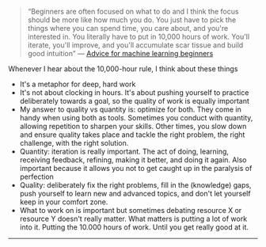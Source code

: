 > “Beginners are often focused on what to do and I think the focus should be more like how much you do. You just have to pick the things where you can spend time, you care about, and you're interested in. You literally have to put in 10,000 hours of work. You'll iterate, you'll improve, and you'll accumulate scar tissue and build good intuition” — [Advice for machine learning beginners](https://www.youtube.com/watch?v=I2ZK3ngNvvI)

Whenever I hear about the 10,000-hour rule, I think about these things

- It's a metaphor for deep, hard work
- It's not about clocking in hours. It's about pushing yourself to practice deliberately towards a goal, so the quality of work is equally important
- My answer to quality vs quantity is: optimize for both. They come in handy when using both as tools. Sometimes you conduct with quantity, allowing repetition to sharpen your skills. Other times, you slow down and ensure quality takes place and tackle the right problem, the right challenge, with the right solution.
- Quantity: iteration is really important. The act of doing, learning, receiving feedback, refining, making it better, and doing it again. Also important because it allows you not to get caught up in the paralysis of perfection
- Quality: deliberately fix the right problems, fill in the (knowledge) gaps, push yourself to learn new and advanced topics, and don't let yourself keep in your comfort zone.
- What to work on is important but sometimes debating resource X or resource Y doesn't really matter. What matters is putting a lot of work into it. Putting the 10.000 hours of work. Until you get really good at it.

---
